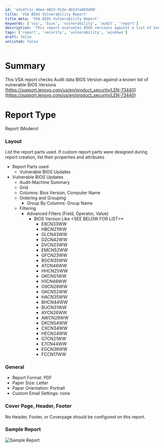 ```yaml
---
id: 'a3cd7c1c-46ee-4653-913e-8b53fe065d90'
title: 'VSA BIOS Vulnerability Report'
title_meta: 'VSA BIOS Vulnerability Report'
keywords: ['vsa', 'bios', 'vulnerability', 'audit', 'report']
description: 'This report evaluates BIOS versions against a list of known vulnerable versions, providing a comprehensive analysis for system administrators to ensure their devices are secure. It includes detailed report parts, filtering options, and a sample report for reference.'
tags: ['report', 'security', 'vulnerability', 'windows']
draft: false
unlisted: false
---
```

# Summary
This VSA report checks Audit data BIOS Version against a known list of vulnerable BIOS Versions  
[https://support.lenovo.com/us/en/product_security/LEN-73440](https://support.lenovo.com/us/en/product_security/LEN-73440)

# Report Type
Report (Modern)

### Layout
List the report parts used. If custom report parts were designed during report creation, list their properties and attributes

- Report Parts used
  - Vulnerable BIOS Updates
- Vulnerable BIOS Updates
  - Audit-Machine Summary
  - Grid
  - Columns: Bios Version, Computer Name
  - Ordering and Grouping
    - Group By Columns: Group Name
  - Filtering
    - Advanced Filters (Field, Operator, Value)
      - BIOS Version Like \<SEE BELOW FOR LIST>*
        - E8CN33WW
        - HBCN21WW
        - GLCN43WW
        - DZCN42WW
        - DVCN23WW
        - EMCN52WW
        - GFCN23WW
        - BGCN35WW
        - ATCN46WW
        - HHCN25WW
        - GKCN51WW
        - H1CN46WW
        - G9CN28WW
        - GKCN52WW
        - HACN35WW
        - BHCN44WW
        - BUCN31WW
        - AYCN26WW
        - AWCN28WW
        - DKCN54WW
        - CXCN34WW
        - HECN24WW
        - G7CN21WW
        - E7CN44WW
        - EGCN36WW
        - FCCN17WW

### General
- Report Format: PDF
- Paper Size: Letter
- Paper Orientation: Portrait
- Custom Email Settings: none

### Cover Page, Header, Footer
No Header, Footer, or Coverpage should be configured on this report.

### Sample Report
![Sample Report](../../../static/img/Lenovo-CVE-Vulnerability-Report/image_1.png)











